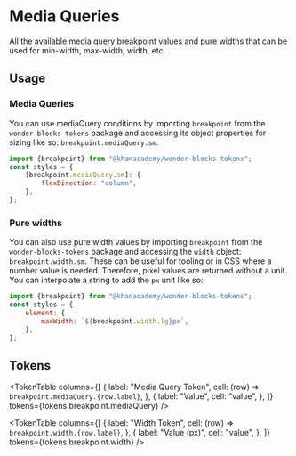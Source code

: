 



<Meta title="Packages / Tokens / Media Query Breakpoints" />

# Media Queries

<ComponentInfo name={packageConfig.name} version={packageConfig.version} />

All the available media query breakpoint values and pure widths that can be used for min-width,
max-width, width, etc.

## Usage

### Media Queries

You can use mediaQuery conditions by importing `breakpoint` from the
`wonder-blocks-tokens` package and accessing its object properties for sizing like so:
`breakpoint.mediaQuery.sm`.

```js
import {breakpoint} from "@khanacademy/wonder-blocks-tokens";
const styles = {
    [breakpoint.mediaQuery.sm]: {
        flexDirection: "column",
    },
};
```

### Pure widths

You can also use pure width values by importing `breakpoint` from the
`wonder-blocks-tokens` package and accessing the `width` object:
`breakpoint.width.sm`. These can be useful for tooling or in CSS where a number value
is needed. Therefore, pixel values are returned without a unit. You can interpolate
a string to add the `px` unit like so:

```js
import {breakpoint} from "@khanacademy/wonder-blocks-tokens";
const styles = {
    element: {
        maxWidth: `${breakpoint.width.lg}px`,
    },
};
```

## Tokens

<TokenTable
    columns={[
        {
            label: "Media Query Token",
            cell: (row) => <code>breakpoint.mediaQuery.{row.label}</code>,
        },
        {
            label: "Value",
            cell: "value",
        },
    ]}
    tokens={tokens.breakpoint.mediaQuery}
/>

<TokenTable
    columns={[
        {
            label: "Width Token",
            cell: (row) => <code>breakpoint.width.{row.label}</code>,
        },
        {
            label: "Value (px)",
            cell: "value",
        },
    ]}
    tokens={tokens.breakpoint.width}
/>
